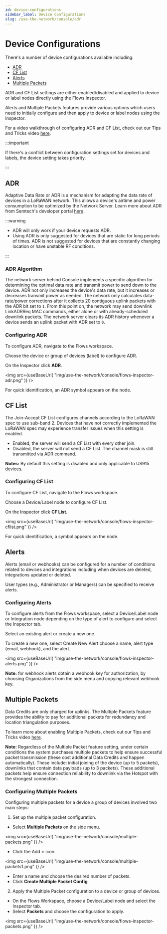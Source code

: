 ```yaml
---
id: device-configurations 
sidebar_label: Device Configurations
slug: /use-the-network/console/adr
---
```


# Device Configurations


There's a number of device configurations available including: 

- [ADR](#adr)
- [CF List](#cf-list) 
- [Alerts](#alerts) 
- [Multiple Packets](#multiple-packets)

ADR and CF List settings are either enabled/disabled and applied to device or label nodes directly using the Flows Inspector. 

Alerts and Multiple Packets features provide various options which users need to initially configure and then apply to device or label nodes using the Inspector. 

For a video walkthrough of configuring ADR and CF List, check out our Tips and Tricks video [here](https://youtu.be/9nlkAEI1V-Q).

:::important

If there's a conflict between configuration settings set for devices and labels, the device setting takes priority. 

:::

## ADR

Adaptive Data Rate or ADR is a mechanism for adapting the data rate of devices
in a LoRaWAN network. This allows a device's airtime and power consumption to be
optimized by the Network Server. Learn more about ADR from Semtech's developer
portal
[here](https://lora-developers.semtech.com/library/tech-papers-and-guides/understanding-adr/).

:::warning

- ADR will only work if your device requests ADR.
- Using ADR is only suggested for devices that are static for long periods of
  times. ADR is not suggested for devices that are constantly changing location
  or have unstable RF conditions. 
  
:::

### ADR Algorithm

The network server behind Console implements a specific algorithm for
determining the optimal data rate and transmit power to send down to the device.
ADR not only increases the device's data rate, but it increases or decreases
transmit power as needed. The network only calculates data-rate/power
corrections after it collects 20 contiguous uplink packets with the ADR bit set
to `1`. From this point on, the network may send downlink LinkADRReq MAC
commands, either alone or with already-scheduled downlink packets. The network
server clears its ADR history whenever a device sends an uplink packet with ADR
set to `0`.

### Configuring ADR

To configure ADR, navigate to the Flows workspace. 

Choose the device or group of devices (label) to configure ADR.

On the Inspector click **ADR**.

<img
  src={useBaseUrl(
    "img/use-the-network/console/flows-inspector-adr.png"
  )}
/>

For quick identification, an ADR symbol appears on the node.

## CF List

The Join-Accept CF List configures channels according to the LoRaWAN spec to use sub-band 2. Devices that have not correctly implemented the LoRaWAN spec may experience transfer issues when this setting is enabled.
- Enabled, the server will send a CF List with every other join.
- Disabled, the server will not send a CF List. The channel mask is still transmitted via ADR command.

**Notes:** By default this setting is disabled and only applicable to US915 devices.  

### Configuring CF List

To configure CF List, navigate to the Flows workspace. 

Choose a Device/Label node to configure CF List.

On the Inspector click **CF List**.

<img
  src={useBaseUrl(
    "img/use-the-network/console/flows-inspector-cflist.png"
  )}
/>

For quick identification, a symbol appears on the node.


## Alerts

Alerts (email or webhooks) can be configured for a number of conditions related to devices and integrations including when devices are deleted, integrations updated or deleted.

User types (e.g., Administrator or Managers) can be specified to receive alerts.

### Configuring Alerts

To configure alerts from the Flows workspace, select a Device/Label node or Integration node depending on the type of alert to configure and select the Inspector tab. 

Select an existing alert or create a new one.

To create a new one, select Create New Alert choose a name, alert type (email, webhook), and the alert. 

<img
  src={useBaseUrl(
    "img/use-the-network/console/flows-inspector-alerts.png"
  )}
/>

**Note:** for webhook alerts obtain a webhook key for authorization, by choosing Organizations from the side menu and copying relevant webhook key.


## Multiple Packets

Data Credits are only charged for uplinks. The Multiple Packets feature provides the ability to pay for additional packets for redundancy and location triangulation purposes. 

To learn more about enabling Multiple Packets, check out our Tips and Tricks video [here](https://youtu.be/rDJcGspnq1A).

**Note:** Regardless of the Multiple Packet feature setting, under certain conditions the system purchases multiple packets to help ensure successful packet transmission (these cost additional Data Credits and happen automatically). These include: initial joining of the device (up to 5 packets), downlinks that contain data payloads (up to 3 packets). These additional packets help ensure connection reliability to downlink via the Hotspot with the strongest connection.
### Configuring Multiple Packets

Configuring multiple packets for a device a group of devices involved two main steps:

1. Set up the multiple packet configuration.
  - Select **Multiple Packets** on the side menu. 

  <img
  src={useBaseUrl(
    "img/use-the-network/console/multiple-packets.png"
  )}
/>
  
  - Click the Add **+** icon. 

  <img
  src={useBaseUrl(
    "img/use-the-network/console/multiple-packets1.png"
  )}
/>

  - Enter a name and choose the desired number of packets.
  - Click **Create Multiple Packet Config**

2. Apply the Multiple Packet configuration to a device or group of devices.
 - On the Flows Workspace, choose a Device/Label node and select the Inspector tab. 
 - Select **Packets** and choose the configuration to apply.

<img
  src={useBaseUrl(
    "img/use-the-network/console/flows-inspector-packets.png"
  )}
/>
